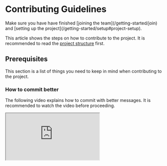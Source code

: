 
# Contributing Guidelines

<Callout>
  Make sure you have have finished [joining the team](/getting-started/join) and [setting up the
  project](/getting-started/setup#project-setup).
</Callout>

This article shows the steps on how to contribute to the project. It is recommended to read the [project structure](/getting-started/setup#project-structure) first.

## Prerequisites

This section is a list of things you need to keep in mind when contributing to the project.

### How to commit better

The following video explains how to commit with better messages. It is recommended to watch the video before proceeding.

<IFrame src="https://www.youtube.com/embed/Hlp-9cdImSM?start=45" />

### Reminders

1. **Always** check which branch you are in.

2. **Always** include backlog item code at the start. For commit messages, you don't need to include the code **if** you just refactored/cleaned some code.

3. For commits, type the changes you've made in **detail** as much as possible (which was explained in the video above). Use newline to separate the title and the description.
   Example:

```md
ALT-10 Added a prototype for table data

The table data will be used for the dashboard page.
The table data will be fetched from the database.
```

4. If you have installed a new npm package, always inform the team and include it in the commit as well as in the PR description. Example:

```md
## What did you do?

- Added `Alert` shadcn component
- Added `nextjs-toploader` package
```

It is everyone's responsibility to run `npm install` in their local repository.

5. When switching branches, always `npx prisma generate` to generate the schema. This is to avoid errors when running the app.

6. If you're done with the task, **always** `git pull origin main`. This is to avoid conflicts when merging the PR.
   <Callout>
     **Why?** We want to pull the changes from everyone before pushing our code to the remote
     repository. Doing so will ensure that our local copy is in sync with new changes made by the
     team in the remote repository. Developers **MUST TEST** if everything is working by checking
     the web app (runtime errors/design fails) or the code (overwritten/missing files).
   </Callout>

## Trunk Based Development

Make sure you have been assigned a task in the [backlog](https://alt-ahead.atlassian.net/jira/software/projects/ALT/boards/1/backlog). Ask the <TL name="team leader" /> for a task if you haven't been assigned one.
Follow steps **1-3** if you're starting a new task. If you're done with the task, follow steps **4-6**. If your PR has been reviewed and approved, follow steps **7-10**.

<Steps>

### Create a new branch from main.

For VS Code:

1. Make sure you're on the `main` branch by checking lower-left of status bar.
2. Go to Source Control (`Ctrl+Shift+G`)
3. Open actions menu (the 3 dots) then Branch > Create Branch...
4. Enter the code and title with spaces as hyphen (e.g `ALT-68-Sidebar-menu`).
5. Click "Publish Branch".

For Github Desktop:

1. Make sure you're on the `main` branch by checking "Current branch".
2. Go to Branch > New Branch or `Ctrl+Shift+N`
3. Enter the code and title with spaces as hyphen (e.g `ALT-68-Sidebar-menu`).
4. Select `main` branch then click "Create branch".
5. Click "Publish branch".

### Code 🧑‍💻

### Commit and push.

1. Stage your files.

- For VSCode, press `+`
- For Github Desktop, open cmd, do `git status`, then `git add <file path>`

2. (Optional) Run `npx lint-staged` to check for linting errors.
3. Enter [commit message](#how-to-commit-better) (check [reminders](#reminders)) then commit.
4. Push/Sync.

### Pull from `main` branch.

Perform `git pull origin main` to get the latest changes from the `main` branch.

### Pull Request (PR)

1. Go to [repository's pull requests](https://github.com/ubergonmx/alt-tutors/pulls).
2. Click "New pull request".
3. Click `compare: main` then select your branch to PR (e.g `compare: ALT-68-Sidebar-menu`).
4. Click "Create pull request".
5. For the title, it must be in this format: `ALT-# Given task title` (e.g., `ALT 68 sidebar menu` to `ALT-68 Sidebar menu`). Take note of the casing and the hyphen.

6. For the description, follow the format below (you can copy-paste this):

```md {1} copy
# [ALT-#](link) <Copy the title here>

## What type of PR is this? (select all that apply)

- [x] 📦 Feature
- [ ] 🐛 Bug Fix
- [ ] 👨‍💻 Code Refactor
- [x] 🗒️ Documentation update

## Description

< enter the task description >

## What did you do?

(for example...)

- Learned how to use NextAuth
- Added the tech stack and the packages that will be used
- Updated `README.md`

## What to watch out for? (optional)

- Possible conflict between db schema of Draft 3 and NextAuth (for Google OAuth)
```

- Replace `#` with the task/issue number.
- Copy the task/issue link and paste it to the `link` in the title.
- Add `x` to the checkbox if it applies to the PR.

For examples, look at the closed pull requests in the [repository](https://github.com/ubergonmx/alt-tutors/pulls).

7. For the reviewers, add the team members who are familiar with the task.
8. Click "Create pull request".

### Notify the team for Code Review.

Chat at Discord and tag the team members who are assigned as the reviewers.
Let the reviewers review your code. If there are changes to be made, make the changes and commit again. If there are no changes to be made, the reviewers will approve the PR.

#### Checklist for reviewers

- [ ] Follows the [pull request format](#pull-request-pr).
- [ ] Follows the [coding standards](/getting-started/workflow/standards). If it doesn't, you can comment to the PR (or file) to link them to the coding standards page with the hyperlink. Example:

```md /#files-and-folders/
Not following [folder naming convention](https://alt-tutors-docs.vercel.app/getting-started/workflow/standards#files-and-folders) for `signUp` folder. Please rename to it `sign-up`.
```

- [ ] Working as intended. If there are errors/bugs, comment them with the screenshot and the possible solution.
- [ ] Documented properly.
- [ ] Tested properly.

Here's a short video how to review a PR:

<Video src="/videos/pr-review.mp4" />

### Merge the PR

After the PR has been approved, simply click the "Merge pull request" button.


<Screenshot src={outOfDateBranch} alt="Out of date branch" />

If the branch is out of date, go to VS Code terminal and type `git pull origin main` to update the branch. If there are conflicts, resolve them first before merging.

### Delete the branch

After merging the PR, delete the branch. This is to avoid clutter in the repo.

### Update and clean your local repo.

Switch to `main` branch then click the 🔄️ button; either VS Code (lower-left) or Github Desktop.
Since the deletion of the branch only happens in remote/cloud, we need to clean our local repo:

1. Open command prompt in our repo folder (or use terminal in VS Code)
2. Type `git fetch -p`.
3. Type `npm run clean-local`.

### Take a quick break. Don't forget to rest!

You deserve it! 🎉

</Steps>

## Common issues

### Lint-staged error

If you encounter the following error when commiting:


<Screenshot src={failedToCommit} alt="Failed to commit" />

This is because an error has been found in your code. You can run `npx lint-staged` to see what checks failed. If there are no errors, you can commit again.

<Callout>
  When you encounter an error, try to search for the error message in Google. If you can't find the
  solution, ask the team for help. If you found the solution, please document it in the `#docs`
  channel in Discord.
</Callout>

### TypeScript errors

If for some unknown reasons all of your TS/TSX files are showing errors, try to restart TypeScript server or reload VS Code window by pressing `Ctrl+Shift+P` then type `restart ts server` or `reload window`.

### Accidental local commit

If you haven't synced your local repo and you accidentally committed, you can undo the commit by typing `git reset HEAD~1` in the terminal. This will undo the commit but not the changes you've made. You can now sync your local repo and commit again.

### Component not found

If you encounter an error like this:

```md
Module not found: Can't resolve '<package>' in '...'
```

This may mean that the package is listed in `package.json` but not installed in your local repo. You can install the package by typing `npm install` in the terminal. If it isn't listed in `package.json`, you can install it by typing `npm install <package>` in the terminal.

### Out-of-date branch

If you encounter an error like this:

```bash
fatal: Not possible to fast-forward, aborting.
```

This means that your branch is out of date. You can update your branch by typing `git pull origin main` in the terminal. If there are conflicts, resolve them first before merging.
